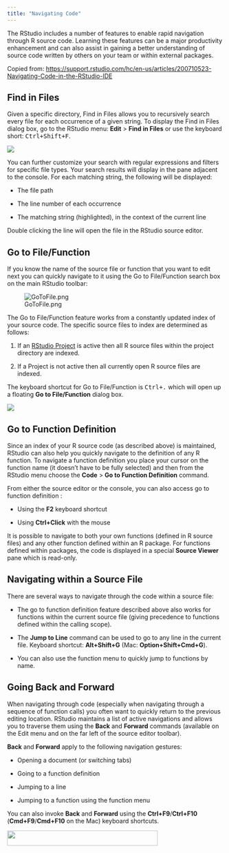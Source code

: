 ```yaml
---
title: "Navigating Code"
---
```


The RStudio includes a number of features to enable rapid navigation through R source code. Learning these features can be a major productivity enhancement and can also assist in gaining a better understanding of source code written by others on your team or within external packages.

Copied from: <https://support.rstudio.com/hc/en-us/articles/200710523-Navigating-Code-in-the-RStudio-IDE>

## Find in Files

Given a specific directory, Find in Files allows you to recursively search every file for each occurrence of a given string. To display the Find in Files dialog box, go to the RStudio menu: **Edit** \> **Find in Files** or use the keyboard short: <kbd>Ctrl+Shift+F</kbd>.

![](images/find-in-files.png){fig-alt="A screenshot of the Find in Files popup with the 'Find' text prompt."}

You can further customize your search with regular expressions and filters for specific file types. Your search results will display in the pane adjacent to the console. For each matching string, the following will be displayed:

-   The file path

-   The line number of each occurrence

-   The matching string (highlighted), in the context of the current line

Double clicking the line will open the file in the RStudio source editor.

## Go to File/Function

If you know the name of the source file or function that you want to edit next you can quickly navigate to it using the Go to File/Function search box on the main RStudio toolbar:

![GoToFile.png](images/go-to-function.png){fig-alt="A screenshot of the Go to File/Function menu item on the Source pane of RStudio."}

The Go to File/Function feature works from a constantly updated index of your source code. The specific source files to index are determined as follows:

1.  If an [RStudio Project](https://support.rstudio.com/hc/en-us/articles/200526207-Using-Projects) is active then all R source files within the project directory are indexed.

2.  If a Project is not active then all currently open R source files are indexed.

The keyboard shortcut for Go to File/Function is <kbd>Ctrl+.</kbd> which will open up a floating **Go to File/Function** dialog box.

![](../ui/images/go-to-file.png){fig-alt="A screenshot of the 'Go to File/Function' popup and it's matched search prompt"}

## Go to Function Definition

Since an index of your R source code (as described above) is maintained, RStudio can also help you quickly navigate to the definition of any R function. To navigate a function definition you place your cursor on the function name (it doesn't have to be fully selected) and then from the RStudio menu choose the **Code** \> **Go to Function Definition** command.

From either the source editor or the console, you can also access go to function definition :

-   Using the **F2** keyboard shortcut

-   Using **Ctrl+Click** with the mouse

It is possible to navigate to both your own functions (defined in R source files) and any other function defined within an R package. For functions defined within packages, the code is displayed in a special **Source Viewer** pane which is read-only.

## Navigating within a Source File

There are several ways to navigate through the code within a source file:

-   The go to function definition feature described above also works for functions within the current source file (giving precedence to functions defined within the calling scope).

-   The **Jump to Line** command can be used to go to any line in the current file. Keyboard shortcut: **Alt+Shift+G** (Mac: **Option+Shift+Cmd+G**).

-   You can also use the function menu to quickly jump to functions by name.

## Going Back and Forward

When navigating through code (especially when navigating through a sequence of function calls) you often want to quickly return to the previous editing location. RStudio maintains a list of active navigations and allows you to traverse them using the **Back** and **Forward** commands (available on the Edit menu and on the far left of the source editor toolbar).

**Back** and **Forward** apply to the following navigation gestures:

-   Opening a document (or switching tabs)

-   Going to a function definition

-   Jumping to a line

-   Jumping to a function using the function menu

You can also invoke **Back** and **Forward** using the **Ctrl+F9**/**Ctrl+F10** (**Cmd+F9**/**Cmd+F10** on the Mac) keyboard shortcuts.

![](images/back-forward-arrows.png){fig-alt="A screenshot of the Source Pane menu in RStudio and the Back/Forward arrows" width="350" height="35"}
